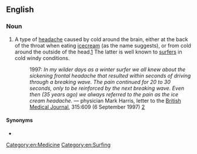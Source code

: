 ==English==

===Noun===
{{en-noun|head=[[icecream]] [[headache]]}}
# A type of [[headache]] caused by cold around the brain, either at the back of the throat when eating [[icecream]] (as the name suggests), or from cold around the outside of the head.[http://www.abc.net.au/science/k2/homework/s95606.htm] The latter is well known to [[surfer]]s in cold windy conditions.
#: 1997: ''In my wilder days as a winter surfer we all knew about the sickening frontal headache that resulted within seconds of driving through a breaking wave. The pain continued for 20 to 30 seconds, only to be reinforced by the next breaking wave. Even then (35 years ago) we always referred to the pain as the ice cream headache.'' &mdash; physician Mark Harris, letter to the [[w:British Medical Journal|British Medical Journal]], 315:609 (6 September 1997) [http://www.bmj.com/cgi/content/full/315/7108/609/a]

====Synonyms====
* {{l|en|brain freeze}}

[[Category:en:Medicine]]
[[Category:en:Surfing]]